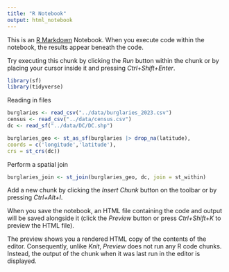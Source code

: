 ```yaml
---
title: "R Notebook"
output: html_notebook
---
```


This is an [R Markdown](http://rmarkdown.rstudio.com) Notebook. When you execute code within the notebook, the results appear beneath the code. 

Try executing this chunk by clicking the *Run* button within the chunk or by placing your cursor inside it and pressing *Ctrl+Shift+Enter*. 


```r
library(sf)
library(tidyverse)
```
Reading in files
```r
burglaries <- read_csv("../data/burglaries_2023.csv")
census <- read_csv("../data/census.csv")
dc <- read_sf("../data/DC/DC.shp")
```
```r

burglaries_geo <- st_as_sf(burglaries |> drop_na(latitude),
coords = c('longitude','latitude'),
crs = st_crs(dc))
```
Perform a spatial join
```r
burglaries_join <- st_join(burglaries_geo, dc, join = st_within)
```

Add a new chunk by clicking the *Insert Chunk* button on the toolbar or by pressing *Ctrl+Alt+I*.

When you save the notebook, an HTML file containing the code and output will be saved alongside it (click the *Preview* button or press *Ctrl+Shift+K* to preview the HTML file).

The preview shows you a rendered HTML copy of the contents of the editor. Consequently, unlike *Knit*, *Preview* does not run any R code chunks. Instead, the output of the chunk when it was last run in the editor is displayed.

